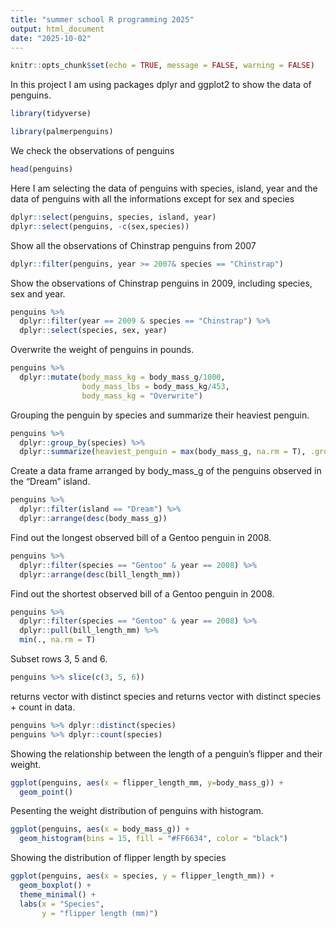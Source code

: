 ---
title: "summer school R programming 2025"
output: html_document
date: "2025-10-02"
---
```{=html}
<style>
.h1,h2,h3 {
color:#2f1a61;
}

.subtitle, section.normal {
color:#291854;
}

.title {
color:#cc0065;
}

.pad-box{
padding: 1em;"
}
</style>
```
```{r setup, include=FALSE}
knitr::opts_chunk$set(echo = TRUE, message = FALSE, warning = FALSE)
```

In this project I am using packages dplyr and ggplot2 to show the data of penguins. 

```{r}
library(tidyverse)
```



```{r, echo=FALSE}
library(palmerpenguins)
```

We check the observations of penguins

```{r}
head(penguins)
```

Here I am selecting the data of penguins with species, island, year and the data of penguins with all the informations except for sex and species

```{r eval=F}
dplyr::select(penguins, species, island, year)
dplyr::select(penguins, -c(sex,species))
```

Show all the observations of Chinstrap penguins from 2007
```{r}
dplyr::filter(penguins, year >= 2007& species == "Chinstrap")
```

Show the observations of Chinstrap penguins in 2009, including species, sex and year.

```{r}
penguins %>%
  dplyr::filter(year == 2009 & species == "Chinstrap") %>%
  dplyr::select(species, sex, year)
```

Overwrite the weight of penguins in pounds.

```{r}
penguins %>%
  dplyr::mutate(body_mass_kg = body_mass_g/1000,
                body_mass_lbs = body_mass_kg/453,
                body_mass_kg = "Overwrite")
```

Grouping the penguin by species and summarize their heaviest penguin. 

```{r}
penguins %>%
  dplyr::group_by(species) %>%
  dplyr::summarize(heaviest_penguin = max(body_mass_g, na.rm = T), .groups = "drop")
```

Create a data frame arranged by body_mass_g of the penguins observed in the "Dream" island.

```{r}
penguins %>%
  dplyr::filter(island == "Dream") %>%
  dplyr::arrange(desc(body_mass_g))
```

Find out the longest observed bill of a Gentoo penguin in 2008.

```{r}
penguins %>%
  dplyr::filter(species == "Gentoo" & year == 2008) %>%
  dplyr::arrange(desc(bill_length_mm))
```

Find out the shortest observed bill of a Gentoo penguin in 2008.

```{r}
penguins %>%
  dplyr::filter(species == "Gentoo" & year == 2008) %>%
  dplyr::pull(bill_length_mm) %>%
  min(., na.rm = T)
```

Subset rows 3, 5 and 6.

```{r}
penguins %>% slice(c(3, 5, 6))
```

returns vector with distinct species and  returns vector with distinct species + count in data.

```{r}
penguins %>% dplyr::distinct(species)
penguins %>% dplyr::count(species)

```

Showing the relationship between the length of a penguin's flipper and their weight.

```{r}
ggplot(penguins, aes(x = flipper_length_mm, y=body_mass_g)) +
  geom_point()
```

Pesenting the weight distribution of penguins with histogram.

```{r distribution-plot}
ggplot(penguins, aes(x = body_mass_g)) +
  geom_histogram(bins = 15, fill = "#FF6634", color = "black")
```

Showing the distribution of flipper length by species

```{r box-plot}
ggplot(penguins, aes(x = species, y = flipper_length_mm)) +
  geom_boxplot() +
  theme_minimal() +
  labs(x = "Species",
       y = "flipper length (mm)")
```